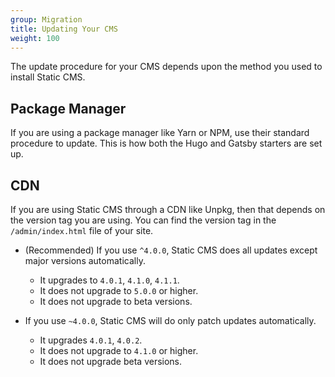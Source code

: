 ```yaml
---
group: Migration
title: Updating Your CMS
weight: 100
---
```


The update procedure for your CMS depends upon the method you used to install Static CMS.

## Package Manager

If you are using a package manager like Yarn or NPM, use their standard procedure to update. This is how both the Hugo and Gatsby starters are set up.

## CDN

If you are using Static CMS through a CDN like Unpkg, then that depends on the version tag you are using. You can find the version tag in the `/admin/index.html` file of your site.

- (Recommended) If you use `^4.0.0`, Static CMS does all updates except major versions automatically.
  - It upgrades to `4.0.1`, `4.1.0`, `4.1.1`.
  - It does not upgrade to `5.0.0` or higher.
  - It does not upgrade to beta versions.

- If you use `~4.0.0`, Static CMS will do only patch updates automatically.
  - It upgrades `4.0.1`, `4.0.2`.
  - It does not upgrade to `4.1.0` or higher.
  - It does not upgrade beta versions.
